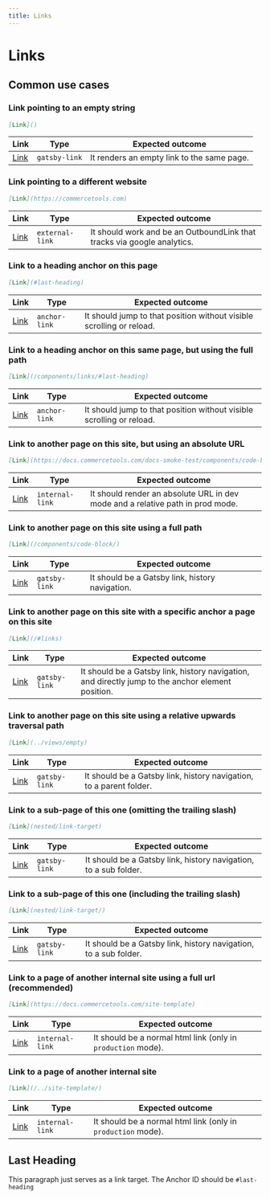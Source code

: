```yaml
---
title: Links
---
```


# Links

## Common use cases

### Link pointing to an empty string

```md
[Link]()
```

| Link     | Type          | Expected outcome                           |
| -------- | ------------- | ------------------------------------------ |
| [Link]() | `gatsby-link` | It renders an empty link to the same page. |

### Link pointing to a different website

```md
[Link](https://commercetools.com)
```

| Link                              | Type            | Expected outcome                                                        |
| --------------------------------- | --------------- | ----------------------------------------------------------------------- |
| [Link](https://commercetools.com) | `external-link` | It should work and be an OutboundLink that tracks via google analytics. |

### Link to a heading anchor on this page

```md
[Link](#last-heading)
```

| Link                  | Type          | Expected outcome                                                     |
| --------------------- | ------------- | -------------------------------------------------------------------- |
| [Link](#last-heading) | `anchor-link` | It should jump to that position without visible scrolling or reload. |

### Link to a heading anchor on this same page, but using the full path

```md
[Link](/components/links/#last-heading)
```

| Link                                    | Type          | Expected outcome                                                     |
| --------------------------------------- | ------------- | -------------------------------------------------------------------- |
| [Link](/components/links/#last-heading) | `anchor-link` | It should jump to that position without visible scrolling or reload. |

### Link to another page on this site, but using an absolute URL

```md
[Link](https://docs.commercetools.com/docs-smoke-test/components/code-block/)
```

| Link                                                                          | Type            | Expected outcome                                                               |
| ----------------------------------------------------------------------------- | --------------- | ------------------------------------------------------------------------------ |
| [Link](https://docs.commercetools.com/docs-smoke-test/components/code-block/) | `internal-link` | It should render an absolute URL in dev mode and a relative path in prod mode. |

### Link to another page on this site using a full path

```md
[Link](/components/code-block/)
```

| Link                            | Type          | Expected outcome                                |
| ------------------------------- | ------------- | ----------------------------------------------- |
| [Link](/components/code-block/) | `gatsby-link` | It should be a Gatsby link, history navigation. |

### Link to another page on this site with a specific anchor a page on this site

```md
[Link](/#links)
```

| Link            | Type          | Expected outcome                                                                                  |
| --------------- | ------------- | ------------------------------------------------------------------------------------------------- |
| [Link](/#links) | `gatsby-link` | It should be a Gatsby link, history navigation, and directly jump to the anchor element position. |

### Link to another page on this site using a relative upwards traversal path

```md
[Link](../views/empty)
```

| Link                   | Type          | Expected outcome                                                    |
| ---------------------- | ------------- | ------------------------------------------------------------------- |
| [Link](../views/empty) | `gatsby-link` | It should be a Gatsby link, history navigation, to a parent folder. |

### Link to a sub-page of this one (omitting the trailing slash)

```md
[Link](nested/link-target)
```

| Link                       | Type          | Expected outcome                                                 |
| -------------------------- | ------------- | ---------------------------------------------------------------- |
| [Link](nested/link-target) | `gatsby-link` | It should be a Gatsby link, history navigation, to a sub folder. |

### Link to a sub-page of this one (including the trailing slash)

```md
[Link](nested/link-target/)
```

| Link                        | Type          | Expected outcome                                                 |
| --------------------------- | ------------- | ---------------------------------------------------------------- |
| [Link](nested/link-target/) | `gatsby-link` | It should be a Gatsby link, history navigation, to a sub folder. |

### Link to a page of another internal site using a full url (recommended)

```md
[Link](https://docs.commercetools.com/site-template)
```

| Link                                                 | Type            | Expected outcome                                             |
| ---------------------------------------------------- | --------------- | ------------------------------------------------------------ |
| [Link](https://docs.commercetools.com/site-template) | `internal-link` | It should be a normal html link (only in `production` mode). |

### Link to a page of another internal site

```md
[Link](/../site-template/)
```

| Link                       | Type            | Expected outcome                                             |
| -------------------------- | --------------- | ------------------------------------------------------------ |
| [Link](/../site-template/) | `internal-link` | It should be a normal html link (only in `production` mode). |

## Last Heading

This paragraph just serves as a link target. The Anchor ID should be `#last-heading`
